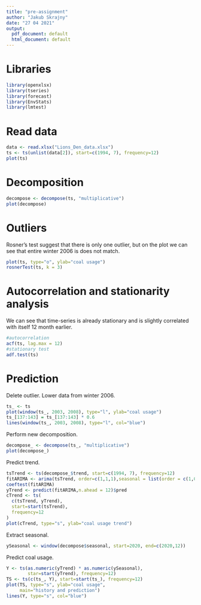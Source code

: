 ```yaml
---
title: "pre-assignment"
author: "Jakub Skrajny"
date: "27 04 2021"
output:
  pdf_document: default
  html_document: default
---
```

# Libraries
```r
library(openxlsx)
library(tseries)
library(forecast)
library(EnvStats)
library(lmtest)
```

# Read data
```r
data <- read.xlsx("Lions_Den_data.xlsx")
ts <- ts(unlist(data[2]), start=c(1994, 7), frequency=12)
plot(ts)
```

# Decomposition
```r
decompose <- decompose(ts, "multiplicative")
plot(decompose)
```

# Outliers
Rosner's test suggest that there is only one outlier, but on the plot we can see that entire winter 2006 is does not match. 
```r
plot(ts, type="o", ylab="coal usage")
rosnerTest(ts, k = 3)
```

# Autocorrelation and stationarity analysis
We can see that time-series is already stationary and is slightly correlated with itself 12 month earlier.
```r
#autocorrelation
acf(ts, lag.max = 12)
#stationary test
adf.test(ts)
```

# Prediction
Delete outlier. Lower data from winter 2006.
```r
ts_ <- ts
plot(window(ts_, 2003, 2008), type="l", ylab="coal usage")
ts_[137:143] = ts_[137:143] * 0.6
lines(window(ts_, 2003, 2008), type="l", col="blue")
```
Perform new decomposition.
```r
decompose_ <- decompose(ts_, "multiplicative")
plot(decompose_)
```
Predict trend.
```r
tsTrend <- ts(decompose_$trend, start=c(1994, 7), frequency=12)
fitARIMA <- arima(tsTrend, order=c(1,1,1),seasonal = list(order = c(1,0,0), period = 12),method="ML")
coeftest(fitARIMA) 
yTrend <- predict(fitARIMA,n.ahead = 12)$pred
cTrend <- ts(
  c(tsTrend, yTrend),
  start=start(tsTrend),
  frequency=12
)
plot(cTrend, type="s", ylab="coal usage trend")
```
Extract seasonal.
```r
ySeasonal <- window(decompose$seasonal, start=2020, end=c(2020,12))
```
Predict coal usage.
```r
Y <- ts(as.numeric(yTrend) * as.numeric(ySeasonal),
        star=start(yTrend), frequency=12)
TS <- ts(c(ts_, Y), start=start(ts_), frequency=12)
plot(TS, type="s", ylab="coal usage",
     main="history and prediction")
lines(Y, type="s", col="blue")
```